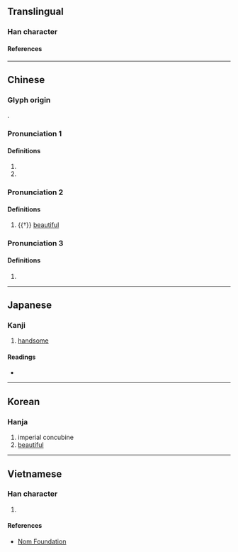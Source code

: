 {{also|媫}}
{{character info}}
==Translingual==

===Han character===
{{Han char|rn=38|rad=女|as=08|sn=11|four=45481|canj=VJLO|ids=⿰女疌}}

====References====
{{Han ref|kx=0264.280|dkj=06412|dj=0531.190|hdz=21057.050|uh=5A55}}

----

==Chinese==
{{zh-forms|alt=媫}}

===Glyph origin===
{{Han etym}}
{{Han compound|女|疌|ls=psc|c1=s|c2=p|t1=woman}}.

===Pronunciation 1===
{{zh-pron
|m=jié
|c=zit3,zip3,zit6
|mc=y
|oc=y
|cat=
}}

====Definitions====
{{zh-hanzi}}

# {{zh-used in|婕妤}}
# {{n-g|Used in female personal names.}}

===Pronunciation 2===
{{zh-pron
|m=jié
|cat=a
}}

====Definitions====
{{zh-hanzi}}

# {{†}} [[beautiful]]

===Pronunciation 3===
{{zh-pron
|m=qiè
|cat=
}}

====Definitions====
{{zh-hanzi}}

# {{rfdef|zh}}

----

==Japanese==

===Kanji===
{{ja-kanji|grade=|rs=女08}}

# [[handsome]]

====Readings====
* {{ja-readings|on=[[しょう]] (shō)|kun=[[みめよい]] (mimeyoi)}}

----

==Korean==

===Hanja===
{{ko-hanja|hangeul=첩|rv=cheop|mr=ch'ŏp}}

# imperial concubine
# [[beautiful]]

----

==Vietnamese==

===Han character===
{{vi-hantu|[[tiệp]]|rs=女08}}

# {{rfdef|vi|sort=女08}}

====References====
* [http://nomfoundation.org/common/nom_details.php?codepoint=5a55 Nom Foundation]